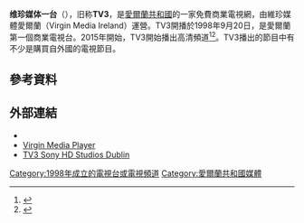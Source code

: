 '''维珍媒体一台'''（{{lang-en|Virgin Media One}}），旧称'''TV3'''，是[[愛爾蘭共和國|愛爾蘭共和國]]的一家免費商業電視網，由維珍媒體愛爾蘭（Virgin Media Ireland）運營。TV3開播於1998年9月20日，是愛爾蘭第一個商業電視台。2015年開始，TV3開始播出高清頻道<ref>{{cite web|url=http://irishmusicfeed.tumblr.com/post/126425605484/tv-tv3-launches-on-upc-and-sky-ireland-tv3|title=— .TV: TV3 Launches on UPC and Sky Ireland...|work=tumblr.com}}</ref><ref>{{cite web|url=http://www.tv3.ie/xpose/article/tv-news/160069/TV3-confirms-ALL-48-Rugby-World-Cup-games|title=TV3 confirms ALL 48 Rugby World Cup games|work=TV3.ie – Xposé Entertainment|accessdate=2016-08-04|archive-date=2016-03-04|archive-url=https://web.archive.org/web/20160304100837/http://www.tv3.ie/xpose/article/tv-news/160069/TV3-confirms-ALL-48-Rugby-World-Cup-games|dead-url=no}}</ref>。TV3播出的節目中有不少是購買自外國的電視節目。

==參考資料==
{{Reflist|30em}}
{{Coord|53.309565|N|6.35564|W|type:landmark_region:IE|display=title}}
==外部連結==
* {{Official website|http://www.tv3.ie/}}
* [https://www.virginmediatelevision.ie/player Virgin Media Player]{{Wayback|url=https://www.virginmediatelevision.ie/player |date=20190321055922 }}
* [http://www.tv3.ie/studios TV3 Sony HD Studios Dublin]{{Wayback|url=http://www.tv3.ie/studios |date=20160803142248 }}
{{Company-stub}}
[[Category:1998年成立的電視台或電視頻道|Category:1998年成立的電視台或電視頻道]]
[[Category:愛爾蘭共和國媒體|Category:愛爾蘭共和國媒體]]